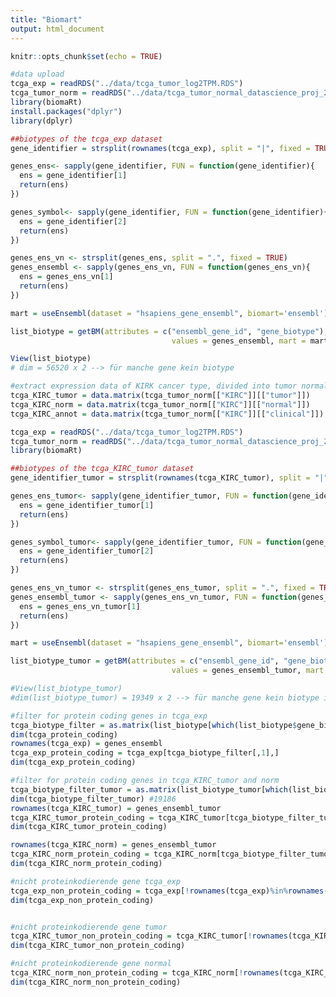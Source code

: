 ```yaml
---
title: "Biomart"
output: html_document
---
```


```r
knitr::opts_chunk$set(echo = TRUE)
```

```r
#data upload
tcga_exp = readRDS("../data/tcga_tumor_log2TPM.RDS")
tcga_tumor_norm = readRDS("../data/tcga_tumor_normal_datascience_proj_2022.RDS")
library(biomaRt)
install.packages("dplyr")
library(dplyr)
```


```r
##biotypes of the tcga_exp dataset
gene_identifier = strsplit(rownames(tcga_exp), split = "|", fixed = TRUE)

genes_ens<- sapply(gene_identifier, FUN = function(gene_identifier){
  ens = gene_identifier[1]
  return(ens)
})

genes_symbol<- sapply(gene_identifier, FUN = function(gene_identifier){
  ens = gene_identifier[2]
  return(ens)
})

genes_ens_vn <- strsplit(genes_ens, split = ".", fixed = TRUE)
genes_ensembl <- sapply(genes_ens_vn, FUN = function(genes_ens_vn){
  ens = genes_ens_vn[1]
  return(ens)
})

mart = useEnsembl(dataset = "hsapiens_gene_ensembl", biomart='ensembl')

list_biotype = getBM(attributes = c("ensembl_gene_id", "gene_biotype"), filters = "ensembl_gene_id", 
                                    values = genes_ensembl, mart = mart, useCache = FALSE)

View(list_biotype)
# dim = 56520 x 2 --> für manche gene kein biotype
```


```r
#extract expression data of KIRK cancer type, divided into tumor normal and annotation data, one data frame each
tcga_KIRC_tumor = data.matrix(tcga_tumor_norm[["KIRC"]][["tumor"]])
tcga_KIRC_norm = data.matrix(tcga_tumor_norm[["KIRC"]][["normal"]])
tcga_KIRC_annot = data.matrix(tcga_tumor_norm[["KIRC"]][["clinical"]])

```


```r
tcga_exp = readRDS("../data/tcga_tumor_log2TPM.RDS")
tcga_tumor_norm = readRDS("../data/tcga_tumor_normal_datascience_proj_2022.RDS")
library(biomaRt)
```


```r
##biotypes of the tcga_KIRC_tumor dataset
gene_identifier_tumor = strsplit(rownames(tcga_KIRC_tumor), split = "|", fixed = TRUE)

genes_ens_tumor<- sapply(gene_identifier_tumor, FUN = function(gene_identifier_tumor){
  ens = gene_identifier_tumor[1]
  return(ens)
})

genes_symbol_tumor<- sapply(gene_identifier_tumor, FUN = function(gene_identifier_tumor){
  ens = gene_identifier_tumor[2]
  return(ens)
})

genes_ens_vn_tumor <- strsplit(genes_ens_tumor, split = ".", fixed = TRUE)
genes_ensembl_tumor <- sapply(genes_ens_vn_tumor, FUN = function(genes_ens_vn_tumor){
  ens = genes_ens_vn_tumor[1]
  return(ens)
})

mart = useEnsembl(dataset = "hsapiens_gene_ensembl", biomart='ensembl')

list_biotype_tumor = getBM(attributes = c("ensembl_gene_id", "gene_biotype"), filters = "ensembl_gene_id", 
                                    values = genes_ensembl_tumor, mart = mart, useCache = FALSE)

#View(list_biotype_tumor)
#dim(list_biotype_tumor) = 19349 x 2 --> für manche gene kein biotype in der datenbank, Lösung überlegen?

```
```r
#filter for protein coding genes in tcga_exp
tcga_biotype_filter = as.matrix(list_biotype[which(list_biotype$gene_biotype=="protein_coding"),])
dim(tcga_protein_coding)
rownames(tcga_exp) = genes_ensembl
tcga_exp_protein_coding = tcga_exp[tcga_biotype_filter[,1],]
dim(tcga_exp_protein_coding)

#filter for protein coding genes in tcga_KIRC_tumor and norm
tcga_biotype_filter_tumor = as.matrix(list_biotype_tumor[which(list_biotype_tumor$gene_biotype=="protein_coding"),])
dim(tcga_biotype_filter_tumor) #19186
rownames(tcga_KIRC_tumor) = genes_ensembl_tumor
tcga_KIRC_tumor_protein_coding = tcga_KIRC_tumor[tcga_biotype_filter_tumor[,1],]
dim(tcga_KIRC_tumor_protein_coding)

rownames(tcga_KIRC_norm) = genes_ensembl_tumor
tcga_KIRC_norm_protein_coding = tcga_KIRC_norm[tcga_biotype_filter_tumor[,1],]
dim(tcga_KIRC_norm_protein_coding)

#nicht proteinkodierende gene tcga_exp
tcga_exp_non_protein_coding = tcga_exp[!rownames(tcga_exp)%in%rownames(tcga_exp_protein_coding),]
dim(tcga_exp_non_protein_coding)


#nicht proteinkodierende gene tumor
tcga_KIRC_tumor_non_protein_coding = tcga_KIRC_tumor[!rownames(tcga_KIRC_tumor)%in%rownames(tcga_KIRC_norm_protein_coding),]
dim(tcga_KIRC_tumor_non_protein_coding)

#nicht proteinkodierende gene normal
tcga_KIRC_norm_non_protein_coding = tcga_KIRC_norm[!rownames(tcga_KIRC_norm)%in%rownames(tcga_KIRC_norm_protein_coding),]
dim(tcga_KIRC_norm_non_protein_coding)

```

